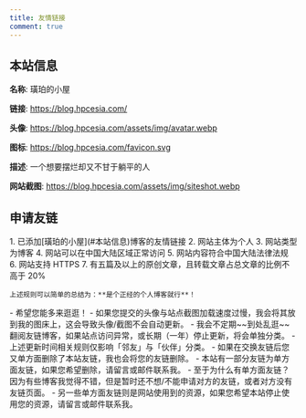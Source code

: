 ```yaml
---
title: 友情链接
comment: true
---
```



## 本站信息

**名称**: 璜珀的小屋

**链接**: https://blog.hpcesia.com/

**头像**: https://blog.hpcesia.com/assets/img/avatar.webp

**图标**: https://blog.hpcesia.com/favicon.svg

**描述**: 一个想要摆烂却又不甘于躺平的人

**网站截图**: https://blog.hpcesia.com/assets/img/siteshot.webp

## 申请友链

<Tabs>
  <TabItem label="申请规则" active>
    1. 已添加[璜珀的小屋](#本站信息)博客的友情链接
    2. 网站主体为个人
    3. 网站类型为博客
    4. 网站可以在中国大陆区域正常访问
    5. 网站内容符合中国大陆法律法规
    6. 网站支持 HTTPS
    7. 有五篇及以上的原创文章，且转载文章占总文章的比例不高于 20%

    上述规则可以简单的总结为：**是个正经的个人博客就行**！

  </TabItem>
  <TabItem label="额外说明">
    - 希望您能多来逛逛！
    - 如果您提交的头像与站点截图加载速度过慢，我会将其放到我的图床上，这会导致头像/截图不会自动更新。
    - 我会不定期~~到处乱逛~~翻阅友链博客，如果站点访问异常，或长期（一年）停止更新，将会单独分类。
    - 上述更新时间相关规则仅影响「邻友」与「伙伴」分类。
    - 如果在交换友链后您又单方面删除了本站友链，我也会将您的友链删除。
    - 本站有一部分友链为单方面友链，如果您希望删除，请留言或邮件联系我。
    - 至于为什么有单方面友链？因为有些博客我觉得不错，但是暂时还不想/不能申请对方的友链，或者对方没有友链页面。
    - 另一些单方面友链则是网站使用到的资源，如果您希望本站停止使用您的资源，请留言或邮件联系我。
  </TabItem>
</Tabs>
